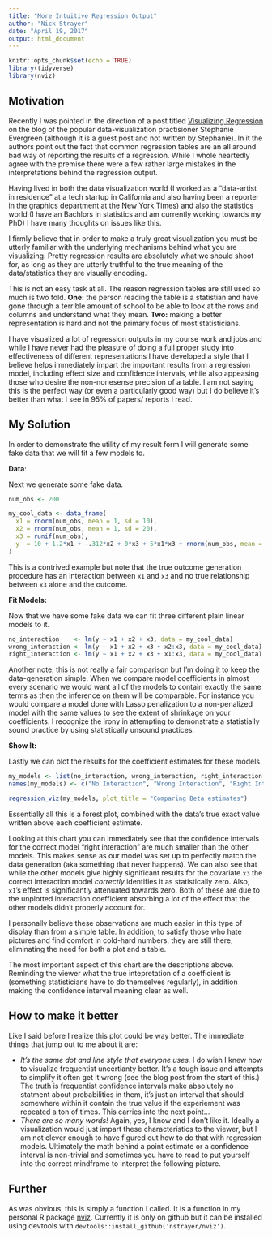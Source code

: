 ```yaml
---
title: "More Intuitive Regression Output"
author: "Nick Strayer"
date: "April 19, 2017"
output: html_document
---
```


```r
knitr::opts_chunk$set(echo = TRUE)
library(tidyverse)
library(nviz)
```


## Motivation

Recently I was pointed in the direction of a post titled [Visualizing Regression](http://stephanieevergreen.com/visualizing-regression/) on the blog of the popular data-visualization practisioner Stephanie Evergreen (although it is a guest post and not written by Stephanie). In it the authors point out the fact that common regression tables are an all around bad way of reporting the results of a regression. While I whole heartedly agree with the premise there were a few rather large mistakes in the interpretations behind the regression output. 


Having lived in both the data visualization world (I worked as a "data-artist in residence" at a tech startup in California and also having been a reporter in the graphics department at the New York Times) and also the statistics world (I have an Bachlors in statistics and am currently working towards my PhD) I have many thoughts on issues like this. 

I firmly believe that in order to make a truly great visualization you must be utterly familiar with the underlying mechanisms behind what you are visualizing. Pretty regression results are absolutely what we should shoot for, as long as they are utterly truthful to the true meaning of the data/statistics they are visually encoding. 

This is not an easy task at all. The reason regression tables are still used so much is two fold. __One:__ the person reading the table is a statistian and have gone through a terrible amount of school to be able to look at the rows and columns and understand what they mean. __Two:__ making a better representation is hard and not the primary focus of most statisticians.  

I have visualized a lot of regression outputs in my course work and jobs and while I have never had the pleasure of doing a full proper study into effectiveness of different representations I have developed a style that I believe helps immediately impart the important results from a regression model, including effect size and confidence intervals, while also appeasing those who desire the non-nonesense precision of a table. I am not saying this is the perfect way (or even a particularly good way) but I do believe it's better than what I see in 95% of papers/ reports I read. 


## My Solution

In order to demonstrate the utility of my result form I will generate some fake data that we will fit a few models to. 


__Data__: 

Next we generate some fake data. 

```r
num_obs <- 200

my_cool_data <- data_frame(
  x1 = rnorm(num_obs, mean = 1, sd = 10),
  x2 = rnorm(num_obs, mean = 1, sd = 20),
  x3 = runif(num_obs),
  y  = 10 + 1.2*x1 + -.312*x2 + 0*x3 + 5*x1*x3 + rnorm(num_obs, mean = 5) 
)
```

This is a contrived example but note that the true outcome generation procedure has an interaction between `x1` and `x3` and no true relationship between `x3` alone and the outcome. 

__Fit Models:__

Now that we have some fake data we can fit three different plain linear models to it. 

```r
no_interaction    <- lm(y ~ x1 + x2 + x3, data = my_cool_data)
wrong_interaction <- lm(y ~ x1 + x2 + x3 + x2:x3, data = my_cool_data)
right_interaction <- lm(y ~ x1 + x2 + x3 + x1:x3, data = my_cool_data)
```

Another note, this is not really a fair comparison but I'm doing it to keep the data-generation simple. When we compare model coefficients in almost every scenario we would want all of the models to contain exactly the same terms as then the inference on them will be comparable. For instance you would compare a model done with Lasso penalization to a non-penalized model with the same values to see the extent of shrinkage on your coefficients. I recognize the irony in attempting to demonstrate a statistially sound practice by using statistically unsound practices. 

__Show It:__

Lastly we can plot the results for the coefficient estimates for these models. 

```r
my_models <- list(no_interaction, wrong_interaction, right_interaction )
names(my_models) <- c("No Interaction", "Wrong Interaction", "Right Interaction")

regression_viz(my_models, plot_title = "Comparing Beta estimates") 
```

Essentially all this is a forest plot, combined with the data's true exact value written above each coefficient estimate. 

Looking at this chart you can immediately see that the confidence intervals for the correct model "right interaction" are much smaller than the other models. This makes sense as our model was set up to perfectly match the data generation (aka something that never happens). We can also see that while the other models give highly significant results for the covariate `x3` the correct interaction model _correctly_ identifies it as statistically zero. Also, `x1`'s effect is significantly attenuated towards zero. Both of these are due to the unplotted interaction coefficient absorbing a lot of the effect that the other models didn't properly account for. 

I personally believe these observations are much easier in this type of display than from a simple table. In addition, to satisfy those who hate pictures and find comfort in cold-hard numbers, they are still there, eliminating the need for both a plot and a table. 

The most important aspect of this chart are the descriptions above. Reminding the viewer what the true intepretation of a coefficient is (something statisticians have to do themselves regularly), in addition making the confidence interval meaning clear as well. 

## How to make it better

Like I said before I realize this plot could be way better. The immediate things that jump out to me about it are:

- _It's the same dot and line style that everyone uses._ I do wish I knew how to visualize frequentist uncertianty better. It's a tough issue and attempts to simplify it often get it wrong (see the blog post from the start of this.) The truth is frequentist confidence intervals make absolutely no statment about probabilities in them, it's just an interval that should somewhere within it contain the true value if the experiement was repeated a ton of times. This carries into the next point...
- _There are so many words!_ Again, yes, I know and I don't like it. Ideally a visualization would just impart these characteristics to the viewer, but I am not clever enough to have figured out how to do that with regression models. Ultimately the math behind a point estimate or a confidence interval is non-trivial and sometimes you have to read to put yourself into the correct mindframe to interpret the following picture. 


## Further

As was obvious, this is simply a function I called. It is a function in my personal R package [nviz](https://github.com/nstrayer/nviz). Currently it is only on github but it can be installed using devtools with `devtools::install_github('nstrayer/nviz')`. 

